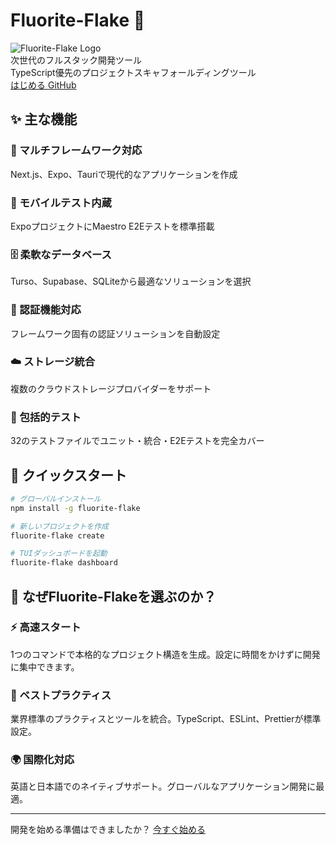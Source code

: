 
<div style={{textAlign: 'center', padding: '4rem 0 2rem 0'}}>

# Fluorite-Flake 🚀

<Bleed>
  <div style={{display: 'flex', justifyContent: 'center', alignItems: 'center', margin: '2rem 0'}}>
    <img src="/fluorite-flake-logo.png" alt="Fluorite-Flake Logo" style={{width: '256px', height: '256px', display: 'block'}} />
  </div>
</Bleed>


<div style={{fontSize: '1.25rem', color: '#666', margin: '1rem 0 3rem 0', lineHeight: '1.6'}}>
次世代のフルスタック開発ツール<br />
TypeScript優先のプロジェクトスキャフォールディングツール
</div>

<div style={{display: 'flex', gap: '1rem', justifyContent: 'center', flexWrap: 'wrap', margin: '2rem 0'}}>
  <a href="/ja-JP/docs/get-started" style={{
    display: 'inline-block',
    padding: '0.75rem 1.5rem',
    backgroundColor: '#0070f3',
    color: 'white',
    borderRadius: '0.5rem',
    textDecoration: 'none',
    fontWeight: 'bold',
    whiteSpace: 'nowrap'
  }}>
    はじめる
  </a>
  <a href="https://github.com/kotsutsumi/fluorite-flake" style={{
    display: 'inline-block',
    padding: '0.75rem 1.5rem',
    border: '1px solid #0070f3',
    color: '#0070f3',
    borderRadius: '0.5rem',
    textDecoration: 'none',
    fontWeight: 'bold',
    whiteSpace: 'nowrap'
  }}>
    GitHub
  </a>
</div>

</div>

## ✨ 主な機能

<div style={{display: 'grid', gridTemplateColumns: 'repeat(auto-fit, minmax(250px, 1fr))', gap: '1.5rem', margin: '2rem 0'}}>

<div style={{padding: '1.5rem', border: '1px solid #e1e5e9', borderRadius: '0.5rem', backgroundColor: '#fafafa'}}>
  <h3 style={{margin: '0 0 1rem 0', color: '#0070f3'}}>🎯 マルチフレームワーク対応</h3>
  <span style={{margin: 0, color: '#666', fontSize: '0.9rem', display: 'block'}}>
    Next.js、Expo、Tauriで現代的なアプリケーションを作成
  </span>
</div>

<div style={{padding: '1.5rem', border: '1px solid #e1e5e9', borderRadius: '0.5rem', backgroundColor: '#fafafa'}}>
  <h3 style={{margin: '0 0 1rem 0', color: '#0070f3'}}>📱 モバイルテスト内蔵</h3>
  <span style={{margin: 0, color: '#666', fontSize: '0.9rem', display: 'block'}}>
    ExpoプロジェクトにMaestro E2Eテストを標準搭載
  </span>
</div>

<div style={{padding: '1.5rem', border: '1px solid #e1e5e9', borderRadius: '0.5rem', backgroundColor: '#fafafa'}}>
  <h3 style={{margin: '0 0 1rem 0', color: '#0070f3'}}>🗄️ 柔軟なデータベース</h3>
  <span style={{margin: 0, color: '#666', fontSize: '0.9rem', display: 'block'}}>
    Turso、Supabase、SQLiteから最適なソリューションを選択
  </span>
</div>

<div style={{padding: '1.5rem', border: '1px solid #e1e5e9', borderRadius: '0.5rem', backgroundColor: '#fafafa'}}>
  <h3 style={{margin: '0 0 1rem 0', color: '#0070f3'}}>🔐 認証機能対応</h3>
  <span style={{margin: 0, color: '#666', fontSize: '0.9rem', display: 'block'}}>
    フレームワーク固有の認証ソリューションを自動設定
  </span>
</div>

<div style={{padding: '1.5rem', border: '1px solid #e1e5e9', borderRadius: '0.5rem', backgroundColor: '#fafafa'}}>
  <h3 style={{margin: '0 0 1rem 0', color: '#0070f3'}}>☁️ ストレージ統合</h3>
  <span style={{margin: 0, color: '#666', fontSize: '0.9rem', display: 'block'}}>
    複数のクラウドストレージプロバイダーをサポート
  </span>
</div>

<div style={{padding: '1.5rem', border: '1px solid #e1e5e9', borderRadius: '0.5rem', backgroundColor: '#fafafa'}}>
  <h3 style={{margin: '0 0 1rem 0', color: '#0070f3'}}>🧪 包括的テスト</h3>
  <span style={{margin: 0, color: '#666', fontSize: '0.9rem', display: 'block'}}>
    32のテストファイルでユニット・統合・E2Eテストを完全カバー
  </span>
</div>

</div>

## 🚀 クイックスタート

```bash
# グローバルインストール
npm install -g fluorite-flake

# 新しいプロジェクトを作成
fluorite-flake create

# TUIダッシュボードを起動
fluorite-flake dashboard
```

## 🌟 なぜFluorite-Flakeを選ぶのか？

<div style={{display: 'grid', gridTemplateColumns: 'repeat(auto-fit, minmax(300px, 1fr))', gap: '2rem', margin: '2rem 0'}}>

<div style={{padding: '1.5rem', border: '1px solid #e1e5e9', borderRadius: '0.5rem'}}>
  <h3 style={{margin: '0 0 1rem 0', color: '#0070f3'}}>⚡ 高速スタート</h3>
  <span style={{margin: 0, color: '#666', display: 'block'}}>
    1つのコマンドで本格的なプロジェクト構造を生成。設定に時間をかけずに開発に集中できます。
  </span>
</div>

<div style={{padding: '1.5rem', border: '1px solid #e1e5e9', borderRadius: '0.5rem'}}>
  <h3 style={{margin: '0 0 1rem 0', color: '#0070f3'}}>🎯 ベストプラクティス</h3>
  <span style={{margin: 0, color: '#666', display: 'block'}}>
    業界標準のプラクティスとツールを統合。TypeScript、ESLint、Prettierが標準設定。
  </span>
</div>

<div style={{padding: '1.5rem', border: '1px solid #e1e5e9', borderRadius: '0.5rem'}}>
  <h3 style={{margin: '0 0 1rem 0', color: '#0070f3'}}>🌍 国際化対応</h3>
  <span style={{margin: 0, color: '#666', display: 'block'}}>
    英語と日本語でのネイティブサポート。グローバルなアプリケーション開発に最適。
  </span>
</div>

</div>

---

<div style={{textAlign: 'center', padding: '2rem 0'}}>
  <span style={{color: '#666', margin: '0 0 1rem 0', display: 'block'}}>
    開発を始める準備はできましたか？
  </span>
  <a href="/ja-JP/docs/get-started" style={{
    display: 'inline-block',
    padding: '1rem 2rem',
    backgroundColor: '#0070f3',
    color: 'white',
    borderRadius: '0.5rem',
    textDecoration: 'none',
    fontWeight: 'bold',
    fontSize: '1.1rem',
    whiteSpace: 'nowrap'
  }}>
    今すぐ始める
  </a>
</div>
